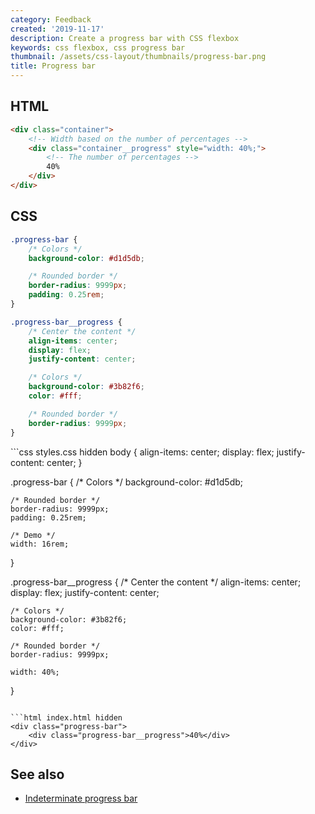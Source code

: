 ```yaml
---
category: Feedback
created: '2019-11-17'
description: Create a progress bar with CSS flexbox
keywords: css flexbox, css progress bar
thumbnail: /assets/css-layout/thumbnails/progress-bar.png
title: Progress bar
---
```


## HTML

```html index.html
<div class="container">
    <!-- Width based on the number of percentages -->
    <div class="container__progress" style="width: 40%;">
        <!-- The number of percentages -->
        40%
    </div>
</div>
```

## CSS

```css styles.css
.progress-bar {
    /* Colors */
    background-color: #d1d5db;

    /* Rounded border */
    border-radius: 9999px;
    padding: 0.25rem;
}

.progress-bar__progress {
    /* Center the content */
    align-items: center;
    display: flex;
    justify-content: center;

    /* Colors */
    background-color: #3b82f6;
    color: #fff;

    /* Rounded border */
    border-radius: 9999px;
}
```

<Playground>
```css styles.css hidden
body {
    align-items: center;
    display: flex;
    justify-content: center;
}

.progress-bar {
    /* Colors */
    background-color: #d1d5db;

    /* Rounded border */
    border-radius: 9999px;
    padding: 0.25rem;

    /* Demo */
    width: 16rem;
}

.progress-bar__progress {
    /* Center the content */
    align-items: center;
    display: flex;
    justify-content: center;

    /* Colors */
    background-color: #3b82f6;
    color: #fff;

    /* Rounded border */
    border-radius: 9999px;

    width: 40%;
}
```

```html index.html hidden
<div class="progress-bar">
    <div class="progress-bar__progress">40%</div>
</div>
```
</Playground>

## See also

-   [Indeterminate progress bar](https://phuoc.ng/collection/css-layout/indeterminate-progress-bar)
